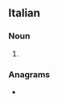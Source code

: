 ==Italian==

===Noun===
{{head|it|noun plural form|g=m}}

# {{plural of|it|orco}}

===Anagrams===
* {{l|it|rochi}}